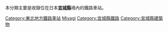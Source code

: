 本分類主要是收錄位在日本'''[[宮城縣|宮城縣]]'''境內的鐵路車站。
{{日本行政區劃分類導航|鐵路車站}}
{{Commonscat|Train stations in Miyagi prefecture}}

[[Category:東北地方鐵路車站|Category:東北地方鐵路車站]]
[[Category:日本各都道府縣鐵路車站|Miyagi]]
[[Category:宮城縣鐵路|Category:宮城縣鐵路]]
[[Category:宮城縣建築物|Category:宮城縣建築物]]
